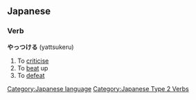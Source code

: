 ==Japanese==
[[Category:Japanese language]]
===Verb===
[[Category:Japanese Type 2 Verbs]]
'''やっつける''' (yattsukeru)

# To [[criticise]]
# To [[beat]] up
# To [[defeat]]

{{ja-ichi|やっつけ|やっつけ|yattsuke}}